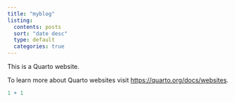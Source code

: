 ```yaml
---
title: "myblog"
listing:
  contents: posts
  sort: "date desc"
  type: default
  categories: true
---
```


This is a Quarto website.

To learn more about Quarto websites visit <https://quarto.org/docs/websites>.

```r
1 + 1
```
